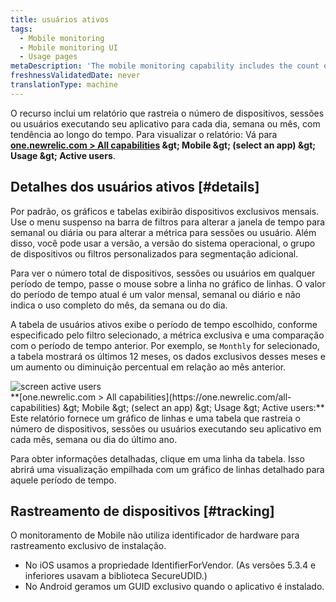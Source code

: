 ```yaml
---
title: usuários ativos
tags:
  - Mobile monitoring
  - Mobile monitoring UI
  - Usage pages
metaDescription: 'The mobile monitoring capability includes the count of unique devices, sessions, or users running your mobile app each day, week, or month trended over time.'
freshnessValidatedDate: never
translationType: machine
---
```


O recurso <InlinePopover type="mobile" />inclui um relatório que rastreia o número de dispositivos, sessões ou usuários executando seu aplicativo para cada dia, semana ou mês, com tendência ao longo do tempo. Para visualizar o relatório: Vá para <DNT>**[one.newrelic.com &gt; All capabilities](https://one.newrelic.com/all-capabilities) &amp;gt; Mobile &amp;gt; (select an app) &amp;gt; Usage &amp;gt; Active users**</DNT>.

## Detalhes dos usuários ativos [#details]

Por padrão, os gráficos e tabelas exibirão dispositivos exclusivos mensais. Use o menu suspenso na barra de filtros para alterar a janela de tempo para semanal ou diária ou para alterar a métrica para sessões ou usuário. Além disso, você pode usar a versão, a versão do sistema operacional, o grupo de dispositivos ou filtros personalizados para segmentação adicional.

Para ver o número total de dispositivos, sessões ou usuários em qualquer período de tempo, passe o mouse sobre a linha no gráfico de linhas. O valor do período de tempo atual é um valor mensal, semanal ou diário e não indica o uso completo do mês, da semana ou do dia.

A tabela de usuários ativos exibe o período de tempo escolhido, conforme especificado pelo filtro selecionado, a métrica exclusiva e uma comparação com o período de tempo anterior. Por exemplo, se `Monthly` for selecionado, a tabela mostrará os últimos 12 meses, os dados exclusivos desses meses e um aumento ou diminuição percentual em relação ao mês anterior.

<img title="screen active users" alt="screen active users" src="/images/mobile_screenshot_full-active_users.webp" />

<figcaption>
  <DNT>**[one.newrelic.com &gt; All capabilities](https://one.newrelic.com/all-capabilities) &amp;gt; Mobile &amp;gt; (select an app) &amp;gt; Usage &amp;gt; Active users:**</DNT> Este relatório fornece um gráfico de linhas e uma tabela que rastreia o número de dispositivos, sessões ou usuários executando seu aplicativo em cada mês, semana ou dia do último ano.
</figcaption>

Para obter informações detalhadas, clique em uma linha da tabela. Isso abrirá uma visualização empilhada com um gráfico de linhas detalhado para aquele período de tempo.

## Rastreamento de dispositivos [#tracking]

O monitoramento de Mobile não utiliza identificador de hardware para rastreamento exclusivo de instalação.

* No iOS usamos a propriedade IdentifierForVendor. (As versões 5.3.4 e inferiores usavam a biblioteca SecureUDID.)
* No Android geramos um GUID exclusivo quando o aplicativo é instalado.